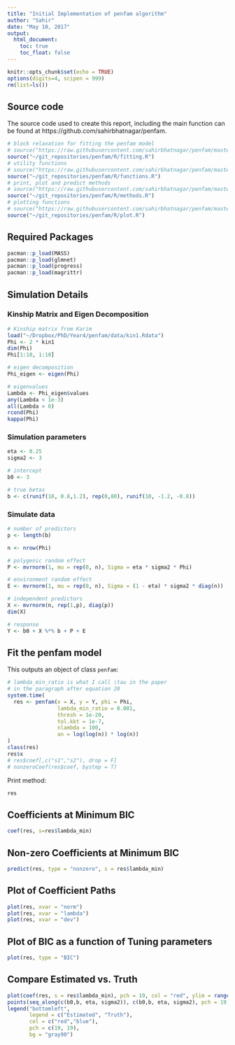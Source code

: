 ```yaml
---
title: "Initial Implementation of penfam algorithm"
author: "Sahir"
date: "May 10, 2017"
output:
  html_document:
    toc: true
    toc_float: false
---
```


```r
knitr::opts_chunk$set(echo = TRUE)
options(digits=4, scipen = 999)
rm(list=ls())
```

## Source code

The source code used to create this report, including the main function can be found at https://github.com/sahirbhatnagar/penfam. 

```r
# block relaxation for fitting the penfam model
# source("https://raw.githubusercontent.com/sahirbhatnagar/penfam/master/R/fitting.R")
source("~/git_repositories/penfam/R/fitting.R")
# utility functions 
# source("https://raw.githubusercontent.com/sahirbhatnagar/penfam/master/R/functions.R")
source("~/git_repositories/penfam/R/functions.R")
# print, plot and predict methods 
# source("https://raw.githubusercontent.com/sahirbhatnagar/penfam/master/R/methods.R")
source("~/git_repositories/penfam/R/methods.R")
# plotting functions
# source("https://raw.githubusercontent.com/sahirbhatnagar/penfam/master/R/plot.R")
source("~/git_repositories/penfam/R/plot.R")
```


## Required Packages

```r
pacman::p_load(MASS) 
pacman::p_load(glmnet)
pacman::p_load(progress)
pacman::p_load(magrittr)
```


## Simulation Details

### Kinship Matrix and Eigen Decomposition
```r
# Kinship matrix from Karim
load("~/Dropbox/PhD/Year4/penfam/data/kin1.Rdata")
Phi <- 2 * kin1
dim(Phi)
Phi[1:10, 1:10]

# eigen decomposition
Phi_eigen <- eigen(Phi)

# eigenvalues
Lambda <- Phi_eigen$values
any(Lambda < 1e-3)
all(Lambda > 0)
rcond(Phi)
kappa(Phi)
```

### Simulation parameters
```r
eta <- 0.25
sigma2 <- 3

# intercept
b0 <- 3 

# true betas
b <- c(runif(10, 0.8,1.2), rep(0,80), runif(10, -1.2, -0.8)) 
```

### Simulate data
```r
# number of predictors
p <- length(b)

n <- nrow(Phi)

# polygenic random effect
P <- mvrnorm(1, mu = rep(0, n), Sigma = eta * sigma2 * Phi)

# environment random effect
E <- mvrnorm(1, mu = rep(0, n), Sigma = (1 - eta) * sigma2 * diag(n))

# independent predictors
X <- mvrnorm(n, rep(1,p), diag(p))
dim(X)

# response
Y <- b0 + X %*% b + P + E
```


## Fit the penfam model

This outputs an object of class `penfam`:
```r
# lambda_min_ratio is what I call \tau in the paper
# in the paragraph after equation 20
system.time(
  res <- penfam(x = X, y = Y, phi = Phi, 
                lambda_min_ratio = 0.001,
                thresh = 1e-20,
                tol.kkt = 1e-7,
                nlambda = 100,
                an = log(log(n)) * log(n))
)
class(res)
res$x
# res$coef[,c("s1","s2"), drop = F]
# nonzeroCoef(res$coef, bystep = T)
```

Print method:
```r
res
```

## Coefficients at Minimum BIC

```r
coef(res, s=res$lambda_min)
```

## Non-zero Coefficients at Minimum BIC

```r
predict(res, type = "nonzero", s = res$lambda_min)
```


## Plot of Coefficient Paths

```r
plot(res, xvar = "norm")
plot(res, xvar = "lambda")
plot(res, xvar = "dev")
```

## Plot of BIC as a function of Tuning parameters

```r
plot(res, type = "BIC")
```


## Compare Estimated vs. Truth

```r
plot(coef(res, s = res$lambda_min), pch = 19, col = "red", ylim = range(c(b0,b, eta, sigma2,drop(coef(res, s = res$lambda_min)))))
points(seq_along(c(b0,b, eta, sigma2)), c(b0,b, eta, sigma2), pch = 19, col = "blue")
legend("bottomleft",
       legend = c("Estimated", "Truth"),
       col = c("red","blue"),
       pch = c(19, 19),
       bg = "gray90")
```



